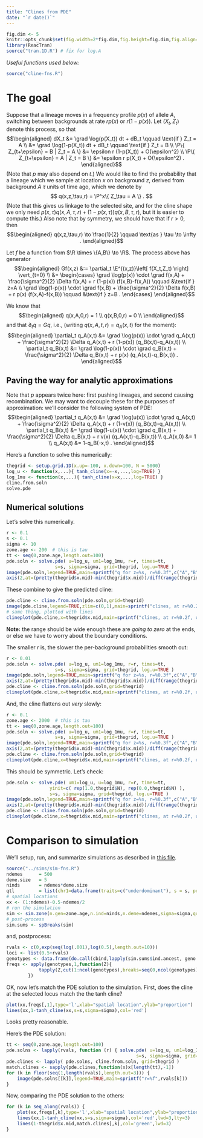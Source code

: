 ```yaml
---
title: "Clines from PDE"
date: "`r date()`"
---
```


$$
\newcommand{\E}{\mathbb{E}}
\renewcommand{\P}{\mathbb{P}}
\newcommand{\R}{\mathbb{R}}
\DeclareMathOperator{\sgn}{sgn}
\newcommand{\grad}{\nabla}
$$

```r
fig.dim <- 5
knitr::opts_chunk$set(fig.width=2*fig.dim,fig.height=fig.dim,fig.align='center')
library(ReacTran)
source("tran.1D.R") # fix for log.A
```

*Useful functions used below:*
```r
source("cline-fns.R")
```

The goal
========


Suppose that a lineage moves in a frequency profile $p(x)$ of allele $A$,
switching between backgrounds at rate $r p(x)$ or $r (1-p(x))$.
Let $(X_t,Z_t)$ denote this process,
so that
$$\begin{aligned}
    dX_t &= \grad \log(p(X_t)) dt + dB_t  \qquad \text{if } Z_t = A \\
         &= \grad \log(1-p(X_t)) dt + dB_t  \qquad \text{if } Z_t = B \\
    \P\{ Z_{t+\epsilon} = B | Z_t = A \} &= \epsilon r (1-p(X_t)) + O(\epsilon^2) \\
    \P\{ Z_{t+\epsilon} = A | Z_t = B \} &= \epsilon r p(X_t) + O(\epsilon^2) .
\end{aligned}$$
(Note that $p$ may also depend on $t$.)
We would like to find the probability that 
a lineage which we sample at location $x$ on background $z$,
derived from background $A$ $\tau$ units of time ago,
which we denote by
$$
q(x,z,\tau,r) = \P^x\{ Z_\tau = A \} .
$$
(Note that this gives us linkage to the selected site,
and for the cline shape we only need $p(x,\tau) q(x,A,\tau,r) + (1-p(x,\tau))q(x,B,\tau,r)$,
but it is easier to compute this.)
Also note that by symmetry, we should have that
if $r>0$, then
$$\begin{aligned}
    q(x,z,\tau,r) \to \frac{1}{2} \qquad \text{as } \tau \to \infty .
\end{aligned}$$

Let $f$ be a function from $\R \times \{A,B\} \to \R$.
The process above has generator
$$\begin{aligned}
    Gf(x,z) 
    &:= \partial_t \E^{(x,z)}\left[ f(X_t,Z_t) \right] \vert_{t=0} \\
    &= \begin{cases}
    \grad \log(p(x)) \cdot \grad f(x,A) + \frac{\sigma^2}{2} \Delta f(x,A) + r (1-p(x)) (f(x,B)-f(x,A)) \qquad &\text{if } z=A \\
    \grad \log(1-p(x)) \cdot \grad f(x,B) + \frac{\sigma^2}{2} \Delta f(x,B) + r p(x) (f(x,A)-f(x,B)) \qquad &\text{if } z=B .
    \end{cases}
\end{aligned}$$

We know that 
$$\begin{aligned}
q(x,A,0,r) = 1  \\
q(x,B,0,r) = 0  \\
\end{aligned}$$
and that $\partial_t q = G q$, i.e.,
(writing $q(x,A,t,r) = q_A(x,t)$ for the moment):
$$\begin{aligned}
    \partial_t q_A(x,t)
        &= 
        \grad \log(p(x)) \cdot \grad q_A(x,t) + \frac{\sigma^2}{2} \Delta q_A(x,t) + r (1-p(x)) (q_B(x,t)-q_A(x,t)) \\
    \partial_t q_B(x,t)
        &= 
        \grad \log(1-p(x)) \cdot \grad q_B(x,t) + \frac{\sigma^2}{2} \Delta q_B(x,t) + r p(x) (q_A(x,t)-q_B(x,t)) .
\end{aligned}$$

Paving the way for analytic approximations
------------------------------------------

Note that $p$ appears twice here:
first pushing lineages, and second causing recombination.
We may want to decouple these for the purposes of approximation:
we'll consider the following system of PDE:
$$\begin{aligned}
    \partial_t q_A(x,t)
        &= 
        \grad \log(u(x)) \cdot \grad q_A(x,t) + \frac{\sigma^2}{2} \Delta q_A(x,t) + r (1-v(x)) (q_B(x,t)-q_A(x,t)) \\
    \partial_t q_B(x,t)
        &= 
        \grad \log(1-u(x)) \cdot \grad q_B(x,t) + \frac{\sigma^2}{2} \Delta q_B(x,t) + r v(x) (q_A(x,t)-q_B(x,t)) \\
    q_A(x,0) &= 1 \\
    q_A(x,t) &= 1-q_B(-x,t) .
\end{aligned}$$

Here's a function to solve this numerically:
```r
thegrid <- setup.grid.1D(x.up=-100, x.down=100, N = 5000)
log_u <- function(x,...){ tanh_cline(x=-x,...,log=TRUE) }
log_1mu <- function(x,...){ tanh_cline(x=x,...,log=TRUE) }
cline.from.soln
solve.pde
```


Numerical solutions
-------------------

Let's solve this numerically.
```r
r <- 0.1
s <- 0.1
sigma <- 10
zone.age <- 200  # this is tau
tt <- seq(0,zone.age,length.out=100)
pde.soln <- solve.pde( u=log_u, um1=log_1mu, r=r, times=tt, 
                  s=s, sigma=sigma, grid=thegrid, log.u=TRUE )
image(pde.soln,legend=TRUE,main=sprintf("q for z=%s, r=%0.3f",c("A","B"),r), yaxt='n', ylab='space',zlim=c(0,1))
axis(2,at=(pretty(thegrid$x.mid)-min(thegrid$x.mid))/diff(range(thegrid$x.mid)),labels=pretty(thegrid$x.mid))
```
These combine to give the predicted cline:
```r
pde.cline <- cline.from.soln(pde.soln,grid=thegrid)
image(pde.cline,legend=TRUE,zlim=c(0,1),main=sprintf("clines, at r=%0.2f",r))
# same thing, plotted with lines
clineplot(pde.cline,x=thegrid$x.mid,main=sprintf("clines, at r=%0.2f, up to t=%d",r,zone.age))
```
**Note:** the range should be wide enough these are *going to zero*
at the ends, or else we have to worry about the boundary conditions.

The smaller $r$ is, the slower the per-background probabilities smooth out:
```r
r <- 0.01
pde.soln <- solve.pde( u=log_u, um1=log_1mu, r=r, times=tt, 
                  s=s, sigma=sigma, grid=thegrid, log.u=TRUE )
image(pde.soln,legend=TRUE,main=sprintf("q for z=%s, r=%0.3f",c("A","B"),r), yaxt='n', ylab='space',zlim=c(0,1))
axis(2,at=(pretty(thegrid$x.mid)-min(thegrid$x.mid))/diff(range(thegrid$x.mid)),labels=pretty(thegrid$x.mid))
pde.cline <- cline.from.soln(pde.soln,grid=thegrid)
clineplot(pde.cline,x=thegrid$x.mid,main=sprintf("clines, at r=%0.2f, up to t=%d",r,zone.age))
```

And, the cline flattens out *very* slowly:
```r
r <- 0.1
zone.age <- 2000  # this is tau
tt <- seq(0,zone.age,length.out=100)
pde.soln <- solve.pde( u=log_u, um1=log_1mu, r=r, times=tt, 
                  s=s, sigma=sigma, grid=thegrid, log.u=TRUE )
image(pde.soln,legend=TRUE,main=sprintf("q for z=%s, r=%0.3f",c("A","B"),r), yaxt='n', ylab='space',zlim=c(0,1))
axis(2,at=(pretty(thegrid$x.mid)-min(thegrid$x.mid))/diff(range(thegrid$x.mid)),labels=pretty(thegrid$x.mid))
pde.cline <- cline.from.soln(pde.soln,grid=thegrid)
clineplot(pde.cline,x=thegrid$x.mid,main=sprintf("clines, at r=%0.2f, up to t=%d",r,zone.age))
```
This should be symmetric.  Let's check:
```r
pde.soln <- solve.pde( um1=log_u, u=log_1mu, r=r, times=tt, 
                yinit=c( rep(1.0,thegrid$N), rep(0.0,thegrid$N) ),
                s=s, sigma=sigma, grid=thegrid, log.u=TRUE )
image(pde.soln,legend=TRUE,main=sprintf("q for z=%s, r=%0.3f",c("A","B"),r), yaxt='n', ylab='space',zlim=c(0,1))
axis(2,at=(pretty(thegrid$x.mid)-min(thegrid$x.mid))/diff(range(thegrid$x.mid)),labels=pretty(thegrid$x.mid))
pde.cline <- cline.from.soln(pde.soln,grid=thegrid)
clineplot(pde.cline,x=thegrid$x.mid,main=sprintf("clines, at r=%0.2f, up to t=%d",r,zone.age))
```



Comparison to simulation
========================

We'll setup, run, and summarize simulations
as described in [this file](../sims/run-sims.html).
```r
source("../sims/sim-fns.R")
ndemes 		= 500
deme.size 	= 5
ninds 		= ndemes*deme.size
qtl         = list(chr1=data.frame(traits=c("underdominant"), s = s, pos=c(0.5)))
# spatial locations
xx <- (1:ndemes)-0.5-ndemes/2
# run the simulation
sim <- sim.zone(n.gen=zone.age,n.ind=ninds,n.deme=ndemes,sigma=sigma,quiet=TRUE)
# post-process
sim.sums <- spBreaks(sim)
```
and, postprocess:
```r
rvals <- c(0,exp(seq(log(.001),log(0.5),length.out=10)))
loci <- list(0.5+rvals)
genotypes <- data.frame(do.call(cbind,lapply(sim.sums$ind.ancest, geno.ind, loci)))
freqs <- apply(genotypes,1,function(Z){
            tapply(Z,cut(1:ncol(genotypes),breaks=seq(0,ncol(genotypes),deme.size)),mean)/2
        })
```

OK, now let's match the PDE solution to the simulation.
First, does the cline at the selected locus match the the tanh cline?
```r
plot(xx,freqs[,1],type='l',xlab="spatial location",ylab="proportion")
lines(xx,1-tanh_cline(xx,s=s,sigma=sigma),col='red')
```
Looks pretty reasonable.

Here's the PDE solution:
```r
tt <- seq(0,zone.age,length.out=100)
pde.solns <- lapply(rvals, function (r) { solve.pde( u=log_u, um1=log_1mu, r=r, times=tt, 
                                                s=s, sigma=sigma, grid=thegrid, log.u=TRUE ) } )
pde.clines <- lapply( pde.solns, cline.from.soln, grid=thegrid )
match.clines <- sapply(pde.clines,function(x)x[length(tt),-1])
for (k in floor(seq(1,length(rvals),length.out=3))) {
    image(pde.solns[[k]],legend=TRUE,main=sprintf("r=%f",rvals[k]))
}
```
Now, comparing the PDE solution to the others:
```r
for (k in seq_along(rvals)) {
    plot(xx,freqs[,k],type='l',xlab="spatial location",ylab="proportion",main=sprintf("r=%0.3f",rvals[k]))
    lines(xx,1-tanh_cline(xx,s=s,sigma=sigma),col='red',lwd=3,lty=3)
    lines(1-thegrid$x.mid,match.clines[,k],col='green',lwd=3)
}
```
